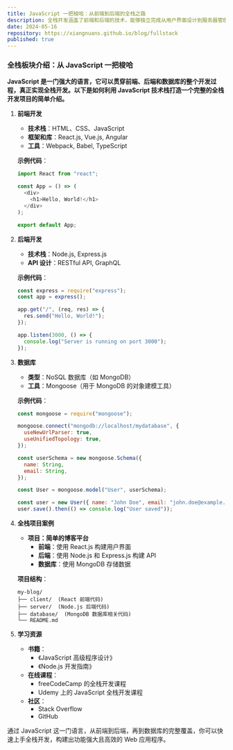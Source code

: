 ```yaml
---
title: JavaScript 一把梭哈：从前端到后端的全栈之路
description: 全栈开发涵盖了前端和后端的技术，能够独立完成从用户界面设计到服务器管理的整个开发过程。无论是构建动态的用户交互界面，还是设计高效的数据库结构，全栈开发者都能够胜任。通过掌握多种技术栈，全栈开发者可以更灵活地应对各种开发需求和挑战。
date: 2024-05-16
repository: https://xiangnuans.github.io/blog/fullstack
published: true
---
```


### 全栈板块介绍：从 JavaScript 一把梭哈

**JavaScript 是一门强大的语言，它可以贯穿前端、后端和数据库的整个开发过程，真正实现全栈开发。以下是如何利用 JavaScript 技术栈打造一个完整的全栈开发项目的简单介绍。**

1. **前端开发**

   - **技术栈**：HTML、CSS、JavaScript
   - **框架和库**：React.js, Vue.js, Angular
   - **工具**：Webpack, Babel, TypeScript

   **示例代码**：

   ```javascript
   import React from "react";

   const App = () => (
     <div>
       <h1>Hello, World!</h1>
     </div>
   );

   export default App;
   ```

2. **后端开发**

   - **技术栈**：Node.js, Express.js
   - **API 设计**：RESTful API, GraphQL

   **示例代码**：

   ```javascript
   const express = require("express");
   const app = express();

   app.get("/", (req, res) => {
     res.send("Hello, World!");
   });

   app.listen(3000, () => {
     console.log("Server is running on port 3000");
   });
   ```

3. **数据库**

   - **类型**：NoSQL 数据库（如 MongoDB）
   - **工具**：Mongoose（用于 MongoDB 的对象建模工具）

   **示例代码**：

   ```javascript
   const mongoose = require("mongoose");

   mongoose.connect("mongodb://localhost/mydatabase", {
     useNewUrlParser: true,
     useUnifiedTopology: true,
   });

   const userSchema = new mongoose.Schema({
     name: String,
     email: String,
   });

   const User = mongoose.model("User", userSchema);

   const user = new User({ name: "John Doe", email: "john.doe@example.com" });
   user.save().then(() => console.log("User saved"));
   ```

4. **全栈项目案例**

   - **项目：简单的博客平台**
     - **前端**：使用 React.js 构建用户界面
     - **后端**：使用 Node.js 和 Express.js 构建 API
     - **数据库**：使用 MongoDB 存储数据

   **项目结构**：

   ```
   my-blog/
   ├── client/  (React 前端代码)
   ├── server/  (Node.js 后端代码)
   ├── database/  (MongoDB 数据库相关代码)
   └── README.md
   ```

5. **学习资源**
   - **书籍**：
     - 《JavaScript 高级程序设计》
     - 《Node.js 开发指南》
   - **在线课程**：
     - freeCodeCamp 的全栈开发课程
     - Udemy 上的 JavaScript 全栈开发课程
   - **社区**：
     - Stack Overflow
     - GitHub

通过 JavaScript 这一门语言，从前端到后端，再到数据库的完整覆盖，你可以快速上手全栈开发，构建出功能强大且高效的 Web 应用程序。
